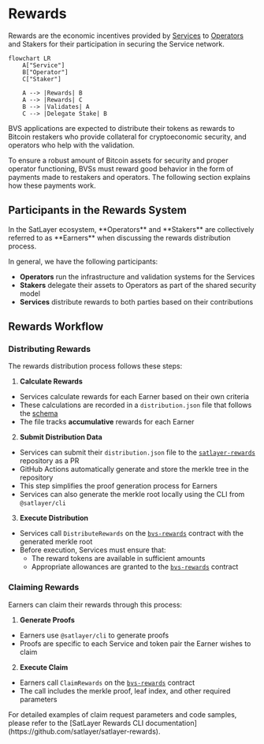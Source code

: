 
# Rewards

Rewards are the economic incentives
provided by [Services](/getting-started/services) to [Operators](/getting-started/operators) and Stakers for their participation
in securing the Service network.

```mermaid
flowchart LR
    A["Service"]
    B["Operator"]
    C["Staker"]

    A --> |Rewards| B
    A --> |Rewards| C
    B --> |Validates| A
    C --> |Delegate Stake| B
```

BVS applications are expected to distribute their tokens as rewards to Bitcoin restakers who provide 
collateral for cryptoeconomic security, and operators who help with the validation.

To ensure a robust amount of Bitcoin assets for security and proper operator functioning, BVSs
must reward good behavior in the form of payments made to restakers and operators. The following
section explains how these payments work.

## Participants in the Rewards System

<Callout>
    In the SatLayer ecosystem, **Operators** and **Stakers** are collectively referred to as **Earners** when discussing the rewards distribution process.
</Callout>

In general, we have the following participants:

- **Operators** run the infrastructure and validation systems for the Services
- **Stakers** delegate their assets to Operators as part of the shared security model
- **Services** distribute rewards to both parties based on their contributions

## Rewards Workflow

### Distributing Rewards

The rewards distribution process follows these steps:

1. **Calculate Rewards**
- Services calculate rewards for each Earner based on their own criteria
- These calculations are recorded in a `distribution.json` file
that follows the [schema](https://github.com/satlayer/satlayer-rewards/blob/main/schema/distribution.schema.json)
- The file tracks **accumulative** rewards for each Earner

2. **Submit Distribution Data**
- Services can submit their `distribution.json` file to the [`satlayer-rewards`](https://github.com/satlayer/satlayer-rewards) repository as a PR
- GitHub Actions automatically generate and store the merkle tree in the repository
- This step simplifies the proof generation process for Earners
- Services can also generate the merkle root locally using the CLI from `@satlayer/cli`

3. **Execute Distribution**
- Services call `DistributeRewards` on the [`bvs-rewards`](/contracts/rewards) contract with the generated merkle root
- Before execution, Services must ensure that:
    - The reward tokens are available in sufficient amounts
    - Appropriate allowances are granted to the [`bvs-rewards`](/contracts/rewards) contract

### Claiming Rewards

Earners can claim their rewards through this process:

1. **Generate Proofs**
- Earners use `@satlayer/cli` to generate proofs
- Proofs are specific to each Service and token pair the Earner wishes to claim

2. **Execute Claim**
- Earners call `ClaimRewards` on the [`bvs-rewards`](/contracts/rewards) contract
- The call includes the merkle proof, leaf index, and other required parameters

<Callout type="info">
    For detailed examples of claim request parameters and code samples, please refer to the
    [SatLayer Rewards CLI documentation](https://github.com/satlayer/satlayer-rewards).
</Callout>